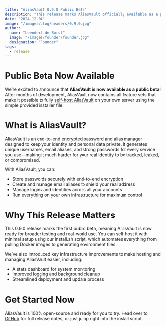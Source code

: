 ```yaml
---
title: "AliasVault 0.9.0 Public Beta"
description: "This release marks AliasVault officially available as a public beta."
date: "2024-12-04"
image: "/images/blog/headers/0.9.0.jpg"
author:
  name: "Leendert de Borst"
  image: "/images/founder/founder.jpg"
  designation: "Founder"
tags:
  - release
---
```


# Public Beta Now Available

We’re excited to announce that **AliasVault is now available as a public beta**! After months of development, AliasVault now contains all feature sets that make it possible to fully [self-host AliasVault](https://github.com/lanedirt/AliasVault) on your own server using the simple provided installer file.

# What is AliasVault?
AliasVault is an end-to-end encrypted password and alias manager designed to keep your identity and personal data private. It generates unique usernames, email aliases, and strong passwords for every service you use—making it much harder for your real identity to be tracked, leaked, or compromised.

With AliasVault, you can:
- Store passwords securely with end-to-end encryption
- Create and manage email aliases to shield your real address
- Manage logins and identities across all your accounts
- Run everything on your own infrastructure for maximum control

# Why This Release Matters
This 0.9.0 release marks the first public beta, meaning AliasVault is now ready for broader testing and real-world use. You can self-host it with minimal setup using our install.sh script, which automates everything from pulling Docker images to generating environment files.

We’ve also introduced key infrastructure improvements to make hosting and managing AliasVault easier, including:
- A stats dashboard for system monitoring
- Improved logging and background cleanup
- Streamlined deployment and update process

# Get Started Now
AliasVault is 100% open-source and ready for you to try. Head over to [GitHub](https://github.com/lanedirt/AliasVault/releases/tag/0.9.0) for full release notes, or just jump right into the install script.

<GitHubRelease version="0.9.0" />
